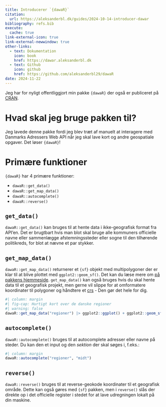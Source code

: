 ```yaml
---
title: Introducerer `{dawaR}`
citation:
  url: https://aleksanderbl.dk/guides/2024-10-14-introducer-dawar
bibliography: refs.bib
execute:
  cache: true
link-external-icon: true
link-external-newwindow: true
other-links:
  - text: Dokumentation
    icon: book
    href: https://dawar.aleksanderbl.dk
  - text: Github
    icon: github
    href: https://github.com/aleksanderbl29/dawaR
date: 2024-11-22
---
```


Jeg har for nyligt offentliggjort min pakke `{dawaR}` der også er publiceret på [CRAN](https://CRAN.R-project.org/package=dawaR).

# Hvad skal jeg bruge pakken til?

Jeg lavede denne pakke fordi jeg blev træt af manuelt at interagere med Danmarks Adressers Web API når jeg skal lave kort og andre geospatiale opgaver. Det løser `{dawaR}`!

# Primære funktioner

`{dawaR}` har 4 primære funktioner:

- `dawaR::get_data()`
- `dawaR::get_map_data()`
- `dawaR::autocomplete()`
- `dawaR::reverse()`

## `get_data()`

`dawaR::get_data()` kan bruges til at hente data i ikke-geografisk format fra API'en. Det er brugtbart hvis man blot skal bruge alle kommuners officielle navne eller sammenlægge afstemningssteder eller sogne til den tilhørende politikreds, for blot at nævne et par stykker.

## `get_map_data()`

`dawaR::get_map_data()` returnerer et `{sf}` objekt med multipolygoner der er klar til at blive plottet med `ggplot2::geom_sf()`. Det kan du læse mere om [på pakkens hjemmeside](https://dawar.aleksanderbl.dk/articles/printing_maps.html). `get_map_data()` kan også bruges hvis du skal hente data til et geografisk projekt, men gerne vil slippe for at omformatere koordinater til polygoner og håndtere et [crs](https://en.wikipedia.org/wiki/Spatial_reference_system) - Den gør det hele for dig.

```r
#| column: margin
#| fig-cap: Hurtigt kort over de danske regioner
#| warning: false
dawaR::get_map_data("regioner") |> ggplot2::ggplot() + ggplot2::geom_sf() + ggplot2::theme_void()
```

## `autocomplete()`

`dawaR::autocomplete()` bruges til at autocomplete adresser eller navne på steder. Du kan den et input og den *sektion* der skal søges i, f.eks.: 

```r
#| column: margin
dawaR::autocomplete("regioner", "midt")
```

## `reverse()`

`dawaR::reverse()` bruges til at reverse-geokode koordinater til et geografisk område. Dette kan også gøres med `{sf}` pakken, men i `reverse()` slås der direkte op i det officielle register i stedet for at lave udregningen lokalt på din maskine.

